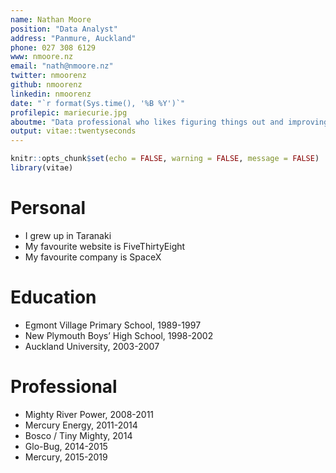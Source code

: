 ```yaml
---
name: Nathan Moore
position: "Data Analyst"
address: "Panmure, Auckland"
phone: 027 308 6129
www: nmoore.nz
email: "nath@nmoore.nz"
twitter: nmoorenz
github: nmoorenz
linkedin: nmoorenz
date: "`r format(Sys.time(), '%B %Y')`"
profilepic: mariecurie.jpg
aboutme: "Data professional who likes figuring things out and improving everything"
output: vitae::twentyseconds
---
```


```r
knitr::opts_chunk$set(echo = FALSE, warning = FALSE, message = FALSE)
library(vitae)
```

# Personal 

 * I grew up in Taranaki
 * My favourite website is FiveThirtyEight
 * My favourite company is SpaceX
 
# Education
 
 * Egmont Village Primary School, 1989-1997
 * New Plymouth Boys' High School, 1998-2002
 * Auckland University, 2003-2007
 
# Professional 

 * Mighty River Power, 2008-2011
 * Mercury Energy, 2011-2014
 * Bosco / Tiny Mighty, 2014
 * Glo-Bug, 2014-2015
 * Mercury, 2015-2019
